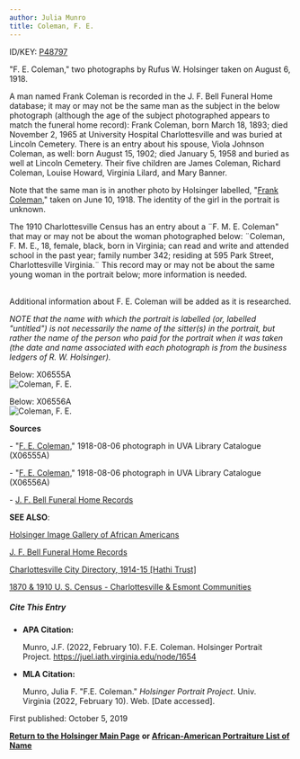 ```yaml
---
author: Julia Munro
title: Coleman, F. E.
---
```

ID/KEY: [P48797](http://juel.iath.virginia.edu/public_person?person=48797 "P48797")

"F. E. Coleman," two photographs by Rufus W. Holsinger taken on August 6, 1918.

A man named Frank Coleman is recorded in the J. F. Bell Funeral Home database; it may or may not be the same man as the subject in the below photograph (although the age of the subject photographed appears to match the funeral home record): Frank Coleman, born March 18, 1893; died November 2, 1965 at University Hospital Charlottesville and was buried at Lincoln Cemetery. There is an entry about his spouse, Viola Johnson Coleman, as well: born August 15, 1902; died January 5, 1958 and buried as well at Lincoln Cemetery. Their five children are James Coleman, Richard Coleman, Louise Howard, Virginia Lilard, and Mary Banner. 

  
Note that the same man is in another photo by Holsinger labelled, "[Frank Coleman](http://juel.iath.virginia.edu/node/1476 "Coleman, Frank")," taken on June 10, 1918. The identity of the girl in the portrait is unknown.

  
The 1910 Charlottesville Census has an entry about a ¨F. M. E. Coleman" that may or may not be about the woman photographed below: ¨Coleman, F. M. E., 18, female, black, born in Virginia; can read and write and attended school in the past year; family number 342; residing at 595 Park Street, Charlottesville Virginia.¨ This record may or may not be about the same young woman in the portrait below; more information is needed.

   
Additional information about F. E. Coleman will be added as it is researched.

_NOTE that the name with which the portrait is labelled (or, labelled "untitled") is not necessarily the name of the sitter(s) in the portrait, but rather the name of the person who paid for the portrait when it was taken (the date and name associated with each photograph is from the business ledgers of R. W. Holsinger)._

Below: X06555A  
![Coleman, F. E.](https://iiif.lib.virginia.edu/iiif/uva-lib:1049539/full/1000,1337/0/default.jpg "Coleman. F. E.")  
  

Below: X06556A  
![Coleman, F. E.](https://iiif.lib.virginia.edu/iiif/uva-lib:1049540/full/778,561/0/default.jpg "Coleman, F. E.")

**Sources**

\- "[F. E. Coleman](https://search.lib.virginia.edu/catalog/uva-lib:1049539#?c=0&m=0&s=0&cv=0&xywh=-1289%2C-1%2C5375%2C3985 "Coleman, F. E.")," 1918-08-06 photograph in UVA Library Catalogue (X06555A) 

\- "[F. E. Coleman](https://search.lib.virginia.edu/catalog/uva-lib:1049540#?c=0&m=0&s=0&cv=0&xywh=0%2C-46%2C3897%2C2889 "Coleman, F. E.")," 1918-08-06 photograph in UVA Library Catalogue (X06556A)  

\- [J. F. Bell Funeral Home Records](http://www2.vcdh.virginia.edu/afam/raceandplace/perl_scripts/last_names.html) 

**SEE ALSO**:

[Holsinger Image Gallery of African Americans](http://rwholsingerphotos.org/images.php "Holsinger Image Gallery of African Americans")

[J. F. Bell Funeral Home Records](http://www2.vcdh.virginia.edu/afam/raceandplace/perl_scripts/funeral_search.html "J. F. Bell Funeral Home Database")

[Charlottesville City Directory, 1914-15 \[Hathi Trust\]](https://catalog.hathitrust.org/Record/101954103 "Charlottesville City Directory, 1914-15") 

[1870 & 1910 U. S. Census - Charlottesville & Esmont Communities](http://www2.vcdh.virginia.edu/afam/raceandplace/census/search_both.html "1870 & 1910 U. S. Census: Charlottesville and Esmont Communities")

##### **Cite This Entry**

*   **APA Citation:**
    
    Munro, J.F. (2022, February 10). F.E. Coleman. Holsinger Portrait Project. https://juel.iath.virginia.edu/node/1654
    
*   **MLA Citation:**
    
    Munro, Julia F. "F.E. Coleman." _Holsinger Portrait Project_. Univ. Virginia (2022, February 10). Web. \[Date accessed\].
    

  
First published: October 5, 2019    

[**Return to the Holsinger Main Page**](http://juel.iath.virginia.edu/node/980) **or [African-American Portraiture List of Name](http://juel.iath.virginia.edu/node/996)**